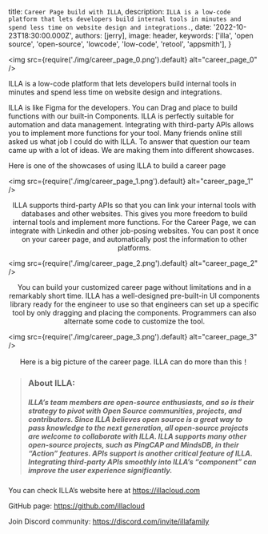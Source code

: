 
  title: `Career Page build with ILLA`,
  description: `ILLA is a low-code platform that lets developers build internal tools in minutes and spend less time on website design and integrations.`,
  date: '2022-10-23T18:30:00.000Z',
  authors: [jerry],
  image: header,
  keywords: ['illa', 'open source', 'open-source', 'lowcode', 'low-code', 'retool', 'appsmith'],
}

[//]: # (Want to talk about this post? <a href="/community">Discuss this on GitHub →</a>)

<img
  src={require('./img/career_page_0.png').default}
  alt="career_page_0"
/>

ILLA is a low-code platform that lets developers build internal tools in minutes and spend less time on website design and integrations.

ILLA is like Figma for the developers. You can Drag and place to build functions with our built-in Components. ILLA is perfectly suitable for automation and data management. Integrating with third-party APIs allows you to implement more functions for your tool. Many friends online still asked us what job I could do with ILLA. To answer that question our team came up with a lot of ideas. We are making them into different showcases.

Here is one of the showcases of using ILLA to build a career page

<img
  src={require('./img/career_page_1.png').default}
  alt="career_page_1"
/>
<center style={{whiteSpace: 'break-spaces'}}>
  <figcaption>
    ILLA supports third-party APIs so that you can link your internal tools with databases and other websites. This gives you more freedom to build internal tools and implement more functions. For the Career Page, we can integrate with Linkedin and other job-posing websites. You can post it once on your career page, and automatically post the information to other platforms.
  </figcaption>
</center>

<img
  src={require('./img/career_page_2.png').default}
  alt="career_page_2"
/>
<center style={{whiteSpace: 'break-spaces'}}>
  <figcaption>
    You can build your customized career page without limitations and in a remarkably short time. ILLA has a well-designed pre-built-in UI components library ready for the engineer to use so that engineers can set up a specific tool by only dragging and placing the components. Programmers can also alternate some code to customize the tool.  
  </figcaption>
</center>

<img
  src={require('./img/career_page_3.png').default}
  alt="career_page_3"
/>
<center style={{whiteSpace: 'break-spaces'}}>
  <figcaption>
    Here is a big picture of the career page. ILLA can do more than this！
  </figcaption>
</center>

>### About ILLA: 
>##### ILLA’s team members are open-source enthusiasts, and so is their strategy to pivot with Open Source communities, projects, and contributors. Since ILLA believes open source is a great way to pass knowledge to the next generation, all open-source projects are welcome to collaborate with ILLA. ILLA supports many other open-source projects, such as PingCAP and MindsDB, in their “Action” features. APIs support is another critical feature of ILLA. Integrating third-party APIs smoothly into ILLA’s “component” can improve the user experience significantly.

You can check ILLA’s website here at https://illacloud.com

GitHub page: https://github.com/illacloud

Join Discord community: https://discord.com/invite/illafamily

